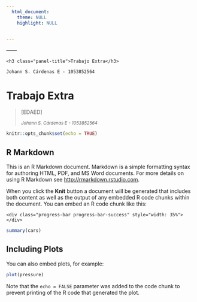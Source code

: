 ```yaml
---
  html_document:
    theme: NULL
    highlight: NULL


---
```


<style type="text/css">
@import url("J:/jcardenase/bootstrap.min.css");
</style>
——




<div class="panel panel-success">
  <div class="panel-heading">
    <h3 class="panel-title">Trabajo Extra</h3>
  </div>
  <div class="panel-body">
    Johann S. Cárdenas E - 1053852564
  </div>
</div>

<h1>Trabajo Extra</h1>
<blockquote>
  <p>[EDAED]</p>
  <small><cite title="c">Johann S. Cárdenas E - 1053852564</cite></small>
</blockquote>

```r
knitr::opts_chunk$set(echo = TRUE)
```

<div class="container">
## R Markdown

This is an R Markdown document. Markdown is a simple formatting syntax for authoring HTML, PDF, and MS Word documents. For more details on using R Markdown see <http://rmarkdown.rstudio.com>.

When you click the **Knit** button a document will be generated that includes both content as well as the output of any embedded R code chunks within the document. You can embed an R code chunk like this:

<div class="progress progress-striped active">

    <div class="progress-bar progress-bar-success" style="width: 35%"></div>
  <div class="progress-bar progress-bar-warning" style="width: 20%"></div>
  <div class="progress-bar progress-bar-danger" style="width: 10%"></div>
  </div>
</div>

<div class="jumbotron">
```r
summary(cars)
```
</div>
<div class="progress">
  <div class="progress-bar progress-bar-success" style="width: 35%"></div>
  <div class="progress-bar progress-bar-warning" style="width: 20%"></div>
  <div class="progress-bar progress-bar-danger" style="width: 10%"></div>
</div>

## Including Plots

You can also embed plots, for example:

```r
plot(pressure)
```

Note that the `echo = FALSE` parameter was added to the code chunk to prevent printing of the R code that generated the plot.
</div >
